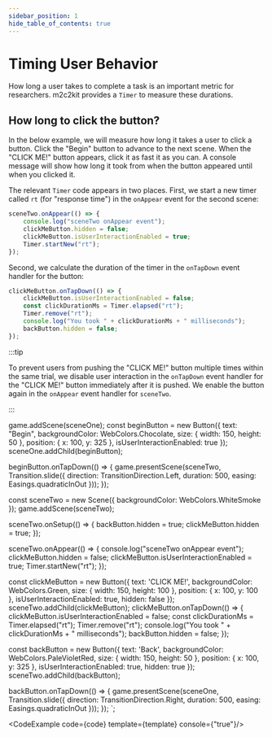 ```yaml
---
sidebar_position: 1
hide_table_of_contents: true
---
```



# Timing User Behavior

How long a user takes to complete a task is an important metric for researchers. m2c2kit provides a `Timer` to measure these durations.

## How long to click the button?

In the below example, we will measure how long it takes a user to click a button. Click the "Begin" button to advance to the next scene. When the "CLICK ME!" button appears, click it as fast it as you can. A console message will show how long it took from when the button appeared until when you clicked it.

The relevant `Timer` code appears in two places. First, we start a new timer called `rt` (for "response time") in the `onAppear` event for the second scene:

```js
sceneTwo.onAppear(() => {
    console.log("sceneTwo onAppear event");
    clickMeButton.hidden = false;
    clickMeButton.isUserInteractionEnabled = true;
    Timer.startNew("rt");
});
```

Second, we calculate the duration of the timer in the `onTapDown` event handler for the button:

```js
clickMeButton.onTapDown(() => {
    clickMeButton.isUserInteractionEnabled = false;
    const clickDurationMs = Timer.elapsed("rt");
    Timer.remove("rt");
    console.log("You took " + clickDurationMs + " milliseconds");
    backButton.hidden = false;
});
```

:::tip

To prevent users from pushing the "CLICK ME!" button multiple times within the same trial, we disable user interaction in the `onTapDown` event handler for the "CLICK ME!" button immediately after it is pushed. We enable the button again in the `onAppear` event handler for `sceneTwo`.

:::


game.addScene(sceneOne);
const beginButton = new Button({
    text: "Begin",
    backgroundColor: WebColors.Chocolate,
    size: { width: 150, height: 50 },
    position: { x: 100, y: 325 },
    isUserInteractionEnabled: true
});
sceneOne.addChild(beginButton);
 
beginButton.onTapDown(() => {
    game.presentScene(sceneTwo,
        Transition.slide({
            direction: TransitionDirection.Left,
            duration: 500,
            easing: Easings.quadraticInOut
        }));
});
 
const sceneTwo = new Scene({ backgroundColor: WebColors.WhiteSmoke });
game.addScene(sceneTwo);
 
sceneTwo.onSetup(() => {
    backButton.hidden = true;
    clickMeButton.hidden = true;
});
 
sceneTwo.onAppear(() => {
    console.log("sceneTwo onAppear event");
    clickMeButton.hidden = false;
    clickMeButton.isUserInteractionEnabled = true;
    Timer.startNew("rt");
});
 
const clickMeButton = new Button({
    text: 'CLICK ME!',
    backgroundColor: WebColors.Green,
    size: { width: 150, height: 100 },
    position: { x: 100, y: 100 },
    isUserInteractionEnabled: true,
    hidden: false
});
sceneTwo.addChild(clickMeButton);
clickMeButton.onTapDown(() => {
    clickMeButton.isUserInteractionEnabled = false;
    const clickDurationMs = Timer.elapsed("rt");
    Timer.remove("rt");
    console.log("You took " + clickDurationMs + " milliseconds");
    backButton.hidden = false;
});
 
const backButton = new Button({
    text: 'Back',
    backgroundColor: WebColors.PaleVioletRed,
    size: { width: 150, height: 50 },
    position: { x: 100, y: 325 },
    isUserInteractionEnabled: true,
    hidden: true
});
sceneTwo.addChild(backButton);
 
backButton.onTapDown(() => {
    game.presentScene(sceneOne,
        Transition.slide({
            direction: TransitionDirection.Right,
            duration: 500, easing: Easings.quadraticInOut
        }));
});
`;

<CodeExample code={code} template={template} console={"true"}/>
